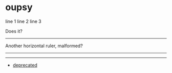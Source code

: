 # oupsy

line 1
line 2
line 3

Does it?

<hr />

Another horizontal ruler, malformed?

<hr>

<CustomPages />

<hr>

- [deprecated](/custom/deprecated)
